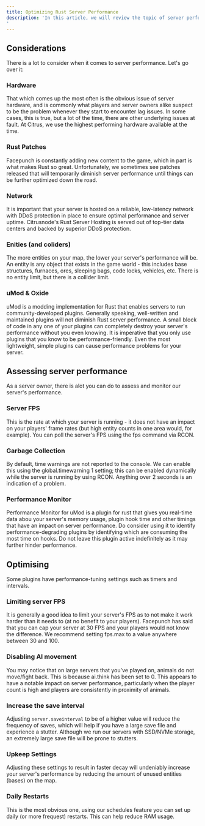 ```yaml
---
title: Optimizing Rust Server Performance
description: 'In this article, we will review the topic of server performance and how it relates to operation of a Rust server. Consistent, good performance will help your server by reassuring your players that they have a safe place to play without the risk of losing fights to lag, or rubber-banding off of a cliff.
'
---
```


## Considerations

There is a lot to consider when it comes to server performance. Let's go over it:

### Hardware

That which comes up the most often is the obvious issue of server hardware, and is commonly what players and server owners alike suspect to be the problem whenever they start to encounter lag issues. In some cases, this is true, but a lot of the time, there are other underlying issues at fault. At Citrus, we use the highest performing hardware available at the time.

### Rust Patches

Facepunch is constantly adding new content to the game, which in part is what makes Rust so great. Unfortunately, we sometimes see patches released that will temporarily diminish server performance until things can be further optimized down the road.

### Network

It is important that your server is hosted on a reliable, low-latency network with DDoS protection in place to ensure optimal performance and server uptime. Citrusnode's Rust Server Hosting is served out of top-tier data centers and backed by superior DDoS protection.

### Enities (and coliders)

The more entities on your map, the lower your server's performance will be. An entity is any object that exists in the game world - this includes base structures, furnaces, ores, sleeping bags, code locks, vehicles, etc. There is no entity limit, but there is a collider limit.

### uMod & Oxide

uMod is a modding implementation for Rust that enables servers to run community-developed plugins. Generally speaking, well-written and maintained plugins will not diminish Rust server performance. A small block of code in any one of your plugins can completely destroy your server's performance without you even knowing. It is imperative that you only use plugins that you know to be performance-friendly. Even the most lightweight, simple plugins can cause performance problems for your server.

## Assessing server performance

As a server owner, there is alot you can do to assess and monitor our server's performance.

### Server FPS

This is the rate at which your server is running - it does not have an impact on your players' frame rates (but high entity counts in one area would, for example). You can poll the server's FPS using the fps command via RCON.

### Garbage Collection

By default, time warnings are not reported to the console. We can enable this using the global.timewarning 1 setting; this can be enabled dynamically while the server is running by using RCON. Anything over 2 seconds is an indication of a problem.

### Performance Monitor

Performance Monitor for uMod is a plugin for rust that gives you real-time data abou your server's memory usage, plugin hook time and other timings that have an impact on server performance. Do consider using it to identify performance-degrading plugins by identifying which are consuming the most time on hooks. Do not leave this plugin active indefinitely as it may further hinder performance.

## Optimising

Some plugins have performance-tuning settings such as timers and intervals.

### Limiting server FPS

It is generally a good idea to limit your server's FPS as to not make it work harder than it needs to (at no benefit to your players). Facepunch has said that you can cap your server at 30 FPS and your players would not know the difference. We recommend setting fps.max to a value anywhere between 30 and 100.

### Disabling AI movement

You may notice that on large servers that you've played on, animals do not move/fight back. This is because ai.think has been set to 0. This appears to have a notable impact on server performance, particularly when the player count is high and players are consistently in proximity of animals.

### Increase the save interval

Adjusting `server.saveinterval` to be of a higher value will reduce the frequency of saves, which will help if you have a large save file and experience a stutter. Although we run our servers with SSD/NVMe storage, an extremely large save file will be prone to stutters.

### Upkeep Settings

Adjusting these settings to result in faster decay will undeniably increase your server's performance by reducing the amount of unused entities (bases) on the map.

### Daily Restarts

This is the most obvious one, using our schedules feature you can set up daily (or more frequest) restarts. This can help reduce RAM usage.
